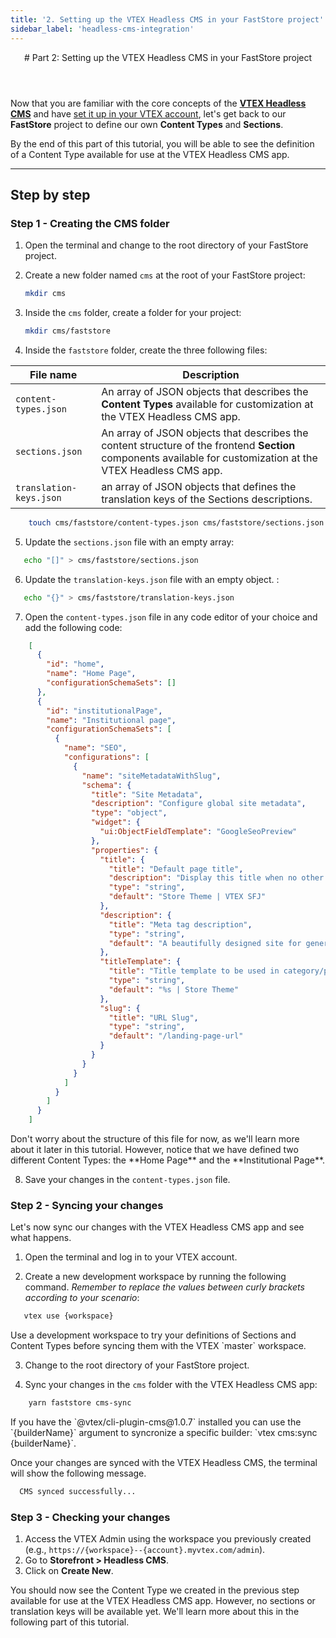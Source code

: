 ```yaml
---
title: '2. Setting up the VTEX Headless CMS in your FastStore project'
sidebar_label: 'headless-cms-integration'
---
```



<header>
# Part 2: Setting up the VTEX Headless CMS in your FastStore project
</header>

Now that you are familiar with the core concepts of the [**VTEX Headless CMS**](/docs/headless-cms-overview/overview-headless-cms) and have [set it up in your VTEX account](/docs/headless-cms-integration/1-configuring-the-vtex-account), let's get back to our **FastStore** project to define our own **Content Types** and **Sections**.

By the end of this part of this tutorial, you will be able to see the definition of a Content Type available for use at the VTEX Headless CMS app. 

---

## Step by step

### Step 1 - Creating the CMS folder

1. Open the terminal and change to the root directory of your FastStore project.
2. Create a new folder named `cms` at the root of your FastStore project:

    ```bash
    mkdir cms
    ```

3. Inside the `cms` folder, create a folder for your project:

    ```bash
    mkdir cms/faststore
    ```
4. Inside the `faststore` folder, create the three following files:

| File name                | Description                                                                                                                                                    |
| ------------------------ | -------------------------------------------------------------------------------------------------------------------------------------------------------------- |
| `content-types.json`     |  An array of JSON objects that describes the **Content Types** available for customization at the VTEX Headless CMS app.                                       |
| `sections.json`          | An array of JSON objects that describes the content structure of the frontend **Section** components available for customization at the VTEX Headless CMS app. |
|  `translation-keys.json` | an array of JSON objects that defines the translation keys of the Sections descriptions.                                                                       |

```bash
    touch cms/faststore/content-types.json cms/faststore/sections.json cms/faststore/translation-keys.json
```

5. Update the `sections.json` file with an empty array:

```bash
   echo "[]" > cms/faststore/sections.json
```

6. Update the `translation-keys.json` file with an empty object. :

```bash
   echo "{}" > cms/faststore/translation-keys.json
```

7. Open the `content-types.json` file in any code editor of your choice and add the following code:

```json title="cms/faststore/content-types.json"
    [
      {
        "id": "home",
        "name": "Home Page",
        "configurationSchemaSets": []
      },
      {
        "id": "institutionalPage",
        "name": "Institutional page",
        "configurationSchemaSets": [
          {
            "name": "SEO",
            "configurations": [
              {
                "name": "siteMetadataWithSlug",
                "schema": {
                  "title": "Site Metadata",
                  "description": "Configure global site metadata",
                  "type": "object",
                  "widget": {
                    "ui:ObjectFieldTemplate": "GoogleSeoPreview"
                  },
                  "properties": {
                    "title": {
                      "title": "Default page title",
                      "description": "Display this title when no other tile is available",
                      "type": "string",
                      "default": "Store Theme | VTEX SFJ"
                    },
                    "description": {
                      "title": "Meta tag description",
                      "type": "string",
                      "default": "A beautifully designed site for general VTEX stores"
                    },
                    "titleTemplate": {
                      "title": "Title template to be used in category/product pages",
                      "type": "string",
                      "default": "%s | Store Theme"
                    },
                    "slug": {
                      "title": "URL Slug",
                      "type": "string",
                      "default": "/landing-page-url"
                    }
                  }
                }
              }
            ]
          }
        ]
      }
    ]
```
<Callout type="info" emoji="ℹ️">
  Don't worry about the structure of this file for now, as we'll learn more about it later in this tutorial. However, notice that we have defined two different Content Types: the **Home Page** and the **Institutional Page**.
</Callout>

8. Save your changes in the `content-types.json` file.

### Step 2 - Syncing your changes

Let's now sync our changes with the VTEX Headless CMS app and see what happens.

1. Open the terminal and log in to your VTEX account.

2. Create a new development workspace by running the following command. *Remember to replace the values between curly brackets according to your scenario*:

```bash
   vtex use {workspace}
```

<Callout type="warning" emoji="⚠️">
  Use a development workspace to try your definitions of Sections and Content Types before syncing them with the VTEX `master` workspace.
</Callout>

3. Change to the root directory of your FastStore project.

4. Sync your changes in the `cms` folder with the VTEX Headless CMS app:

```bash
    yarn faststore cms-sync
```

<Callout type="warning" emoji="⚠️">
   If you have the `@vtex/cli-plugin-cms@1.0.7` installed you can use the `{builderName}` argument to syncronize a specific builder: `vtex cms:sync {builderName}`.
</Callout>

Once your changes are synced with the VTEX Headless CMS, the terminal will show the following message.

```bash
  CMS synced successfully...
```

### Step 3 - Checking your changes

1. Access the VTEX Admin using the workspace you previously created (e.g., `https://{workspace}--{account}.myvtex.com/admin`).
2. Go to **Storefront > Headless CMS**.
3. Click on **Create New**.

You should now see the Content Type we created in the previous step available for use at the VTEX Headless CMS app. However, no sections or translation keys will be available yet. We'll learn more about this in the following part of this tutorial.

